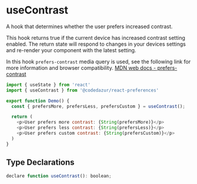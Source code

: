 # useContrast

A hook that determines whether the user prefers increased contrast. 

This hook returns true if the current device has increased contrast setting enabled. 
The return state will respond to changes in your devices settings and re-render your 
component with the latest setting.

In this hook `prefers-contrast` media query is used, see the following link for 
more information and browser compatibility. 
[MDN web docs - prefers-contrast](https://developer.mozilla.org/en-US/docs/Web/CSS/@media/prefers-contrast)

```js
import { useState } from 'react'
import { useContrast } from '@codedazur/react-preferences'

export function Demo() {
  const { prefersMore, prefersLess, prefersCustom } = useContrast();

  return (
    <p>User prefers more contrast: {String(prefersMore)}</p>
    <p>User prefers less contrast: {String(prefersLess)}</p>
    <p>User prefers custom contrast: {String(prefersCustom)}</p>
  )
}
```

## Type Declarations

```js
declare function useContrast(): boolean;
````
